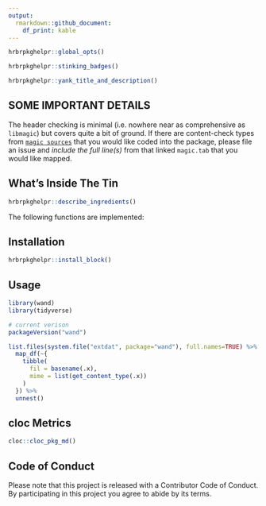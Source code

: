 ```yaml
---
output: 
  rmarkdown::github_document:
    df_print: kable
---
```

```r
hrbrpkghelpr::global_opts()
```

```r
hrbrpkghelpr::stinking_badges()
```

```r
hrbrpkghelpr::yank_title_and_description()
```

## SOME IMPORTANT DETAILS

The header checking is minimal (i.e. nowhere near as comprehensive as `libmagic`) but covers quite a bit of ground. If there are content-check types from [`magic sources`](https://github.com/threatstack/libmagic/tree/master/magic/) that you would like coded into the package, please file an issue and _include the full line(s)_ from that linked `magic.tab` that you would like mapped.

## What's Inside The Tin

```r
hrbrpkghelpr::describe_ingredients()
```

The following functions are implemented:

## Installation

```r
hrbrpkghelpr::install_block()
```

## Usage

```r
library(wand)
library(tidyverse)

# current verison
packageVersion("wand")
```

```r
list.files(system.file("extdat", package="wand"), full.names=TRUE) %>% 
  map_df(~{
    tibble(
      fil = basename(.x),
      mime = list(get_content_type(.x))
    )
  }) %>% 
  unnest()
```

## cloc Metrics

```r
cloc::cloc_pkg_md()
```

## Code of Conduct

Please note that this project is released with a Contributor Code of Conduct. By participating in this project you agree to abide by its terms.
